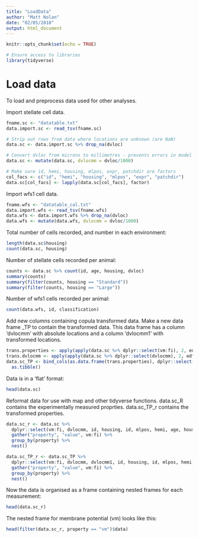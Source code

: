 ```yaml
---
title: "LoadData"
author: "Matt Nolan"
date: "02/05/2018"
output: html_document
---
```

```r
knitr::opts_chunk$set(echo = TRUE)

# Ensure access to libraries
library(tidyverse)
```

# Load data {-}

To load and preprocess data used for other analyses.


Import stellate cell data.
```r
fname.sc <- "datatable.txt"
data.import.sc <- read_tsv(fname.sc)

# Strip out rows from data where locations are unknown (are NaN)
data.sc <- data.import.sc %>% drop_na(dvloc)

# Convert dvloc from microns to millimetres - prevents errors in model fitting large dv values
data.sc <- mutate(data.sc, dvlocmm = dvloc/1000)

# Make sure id, hemi, housing, mlpos, expr, patchdir are factors
col_facs <- c("id", "hemi", "housing", "mlpos", "expr", "patchdir")
data.sc[col_facs] <- lapply(data.sc[col_facs], factor)
```

Import wfs1 cell data.
```r
fname.wfs <- "datatable_cal.txt"
data.import.wfs <- read_tsv(fname.wfs)
data.wfs <- data.import.wfs %>% drop_na(dvloc)
data.wfs <- mutate(data.wfs, dvlocmm = dvloc/1000)
```


Total number of cells recorded, and number in each environment:
```r
length(data.sc$housing)
count(data.sc, housing)
```

Number of stellate cells recorded per animal:
```r
counts <- data.sc %>% count(id, age, housing, dvloc)
summary(counts)
summary(filter(counts, housing == "Standard"))
summary(filter(counts, housing == "Large"))
```

Number of wfs1 cells recorded per animal:
```r
count(data.wfs, id, classification)
```


Add new columns containing copula transformed data. Make a new data frame _TP to contain the transformed data. This data frame has a column 'dvlocmm' with absolute locations and a column 'dvlocmm1' with transformed locations.
```r
trans.properties <- apply(apply(data.sc %>% dplyr::select(vm:fi), 2, edf), 2, qnorm )
trans.dvlocmm <- apply(apply(data.sc %>% dplyr::select(dvlocmm), 2, edf), 2, qnorm )
data.sc_TP <- bind_cols(as.data.frame(trans.properties), dplyr::select(data.sc,-(vm:fi)), as.data.frame(trans.dvlocmm)) %>%
  as.tibble()
```




Data is in a 'flat' format:
```r
head(data.sc)
```


Reformat data for use with map and other tidyverse functions. data.sc_R contains the experimentally measured proprties. data.sc_TP_r contains the transformed properties.
```r
data.sc_r <- data.sc %>%
  dplyr::select(vm:fi, dvlocmm, id, housing, id, mlpos, hemi, age, housing, expr, patchdir, rectime) %>%
  gather("property", "value", vm:fi) %>%
  group_by(property) %>%
  nest()

data.sc_TP_r <- data.sc_TP %>%
  dplyr::select(vm:fi, dvlocmm, dvlocmm1, id, housing, id, mlpos, hemi, age, housing, expr, patchdir, rectime) %>%
  gather("property", "value", vm:fi) %>%
  group_by(property) %>%
  nest()

```

Now the data is organised as a frame containing nested frames for each measurement:
```r
head(data.sc_r)
```

The nested frame for membrane potential (vm) looks like this:
```r
head(filter(data.sc_r, property == "vm")$data)
```


